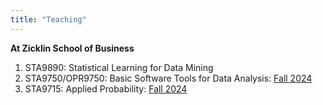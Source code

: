 ```yaml
---
title: "Teaching"
---
```


**At Zicklin School of Business**

1. STA9890: Statistical Learning for Data Mining
2. STA9750/OPR9750: Basic Software Tools for Data Analysis: [Fall 2024](./STA9750)
3. STA9715: Applied Probability: [Fall 2024](./STA9715)

